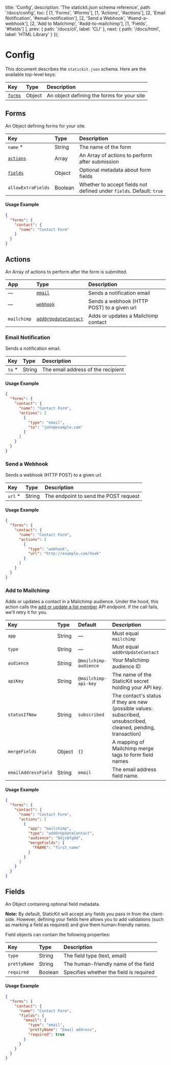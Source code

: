 
  title: 'Config',
  description: 'The statickit.json schema reference',
  path: '/docs/config',
  toc: [
    [1, 'Forms', '#forms'],
    [1, 'Actions', '#actions'],
    [2, 'Email Notification', '#email-notification'],
    [2, 'Send a Webhook', '#send-a-webhook'],
    [2, 'Add to Mailchimp', '#add-to-mailchimp'],
    [1, 'Fields', '#fields']
  ],
  prev: {
    path: '/docs/cli',
    label: 'CLI'
  },
  next: {
    path: '/docs/html',
    label: 'HTML Library'
  }
});

# Config

This document describes the `statickit.json` schema. Here are the available top-level keys:

| Key                     | Type                     | Description                                                  |
| :---------------------- | :----------------------- | :----------------------------------------------------------- |
| [`forms`](#forms)       | Object                   | An object defining the forms for your site                   |

## Forms

An Object defining forms for your site.

| Key                           | Type                     | Description                                                  |
| :---------------------------- | :----------------------- | :----------------------------------------------------------- |
| `name` *                      | String                   | The name of the form                                         |
| [`actions`](#actions)         | Array                    | An Array of actions to perform after submission              |
| [`fields`](#fields)           | Object                   | Optional metadata about form fields                          |
| `allowExtraFields`            | Boolean                  | Whether to accept fields not defined under `fields`. Default: `true` |

#### Usage Example

```json
{
  "forms": {
    "contact": {
      "name": "Contact Form"
    }
  }
}
```

## Actions

An Array of actions to perform after the form is submitted.

| App                     | Type                              | Description                                                  |
| :---------------------- | :-------------------------------- | :----------------------------------------------------------- |
| —                      | [`email`](#email-notification)    | Sends a notification email                                   |
| —                      | [`webhook`](#send-a-webhook)      | Sends a webhook (HTTP POST) to a given url                   |
| `mailchimp`             | [`addOrUpdateContact`](#add-to-mailchimp) | Adds or updates a Mailchimp contact                  |

### Email Notification

Sends a notification email.

| Key                        | Type                     | Description                                                  |
| :------------------------- | :----------------------- | :----------------------------------------------------------- |
| `to` *                     | String                   | The email address of the recipient                           |

#### Usage Example

```json
{
  "forms": {
    "contact": {
      "name": "Contact Form",
      "actions": [
        {
          "type": "email",
          "to": "john@example.com"
        }
      ]
    }
  }
}
```

### Send a Webhook

Sends a webhook (HTTP POST) to a given url.

| Key                        | Type                     | Description                                                  |
| :------------------------- | :----------------------- | :----------------------------------------------------------- |
| `url` *                    | String                   | The endpoint to send the POST request                        |

#### Usage Example

```json
{
  "forms": {
    "contact": {
      "name": "Contact Form",
      "actions": [
        {
          "type": "webhook",
          "url": "http://example.com/hook"
        }
      ]
    }
  }
}
```

### Add to Mailchimp

Adds or updates a contact in a Mailchimp audience. Under the hood, this action calls the [add or update a list member](https://mailchimp.com/developer/reference/lists/list-members/#put_/lists/-list_id-/members/-subscriber_hash-) API endpoint. If the call fails, we'll retry it for you.

| Key                        | Type                     | Default                        | Description                                                  |
| :------------------------- | :----------------------- | :----------------------------- | :----------------------------------------------------------- |
| `app`                      | String                   | —                             | Must equal `mailchimp`                                       |
| `type`                      | String                  | —                             |  Must equal `addOrUpdateContact`                             |
| `audience`                 | String                   | `@mailchimp-audience`          | Your Mailchimp audience ID                                   |
| `apiKey`                   | String                   | `@mailchimp-api-key`           | The name of the StaticKit secret holding your API key.       |
| `statusIfNew`              | String                   | `subscribed`                   | The contact's status if they are new (possible values: subscribed, unsubscribed, cleaned, pending, transaction) |
| `mergeFields`              | Object                   | `{}`                           | A mapping of Mailchimp merge tags to form field names        |
| `emailAddressField`        | String                   | `email`                        | The email address field name.                                |

#### Usage Example

```json
{
  "forms": {
    "contact": {
      "name": "Contact Form",
      "actions": [
        {
          "app": "mailchimp",
          "type": "addOrUpdateContact",
          "audience": "8djs8fg8d",
          "mergeFields": {
            "FNAME": "first_name"
          }
        }
      ]
    }
  }
}
```

## Fields

An Object containing optional field metadata. 

**Note:** By default, StaticKit will accept any fields you pass in from the client-side. However, defining your fields here allows you to add validations (such as marking a field as required) and give them human-friendly names.

Field objects can contain the following properties:

| Key                                  | Type                   | Description                                                     |
| :----------------------------------- | :--------------------- | :-------------------------------------------------------------- |
| `type`                               | String                 | The field type (text, email)                                    |
| `prettyName`                         | String                 | The human-friendly name of the field                            |
| `required`                           | Boolean                | Specifies whether the field is required                         |

#### Usage Example

```json
{
  "forms": {
    "contact": {
      "name": "Contact Form",
      "fields": {
        "email": {
          "type": "email",
          "prettyName": "Email address",
          "required": true
        }
      }
    }
  }
}
```
